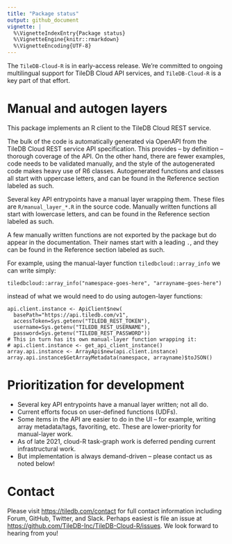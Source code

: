 ```yaml
---
title: "Package status"
output: github_document
vignette: |
  %\VignetteIndexEntry{Package status}
  %\VignetteEngine{knitr::rmarkdown}
  %\VignetteEncoding{UTF-8}
---
```


The `TileDB-Cloud-R` is in early-access release. We're committed to ongoing
multilingual support for TileDB Cloud API services, and `TileDB-Cloud-R` is a
key part of that effort.

# Manual and autogen layers

This package implements an R client to the TileDB Cloud REST service.

The bulk of the code is automatically generated via OpenAPI from the TileDB
Cloud REST service API specification.  This provides -- by definition --
thorough coverage of the API. On the other hand, there are fewer examples, code
needs to be validated manually, and the style of the autogenerated code makes
heavy use of R6 classes.  Autogenerated functions and classes all start with
uppercase letters, and can be found in the Reference section labeled as such.

Several key API entrypoints have a manual layer wrapping them. These files are
`R/manual_layer_*.R` in the source code.  Manually written functions all start
with lowercase letters, and can be found in the Reference section labeled as
such.

A few manually written functions are not exported by the package but do appear
in the documentation. Their names start with a leading `.`, and they can be
found in the Reference section labeled as such.

For example, using the manual-layer function `tiledbcloud::array_info` we can write simply:

```
tiledbcloud::array_info("namespace-goes-here", "arrayname-goes-here")
```

instead of what we would need to do using autogen-layer functions:

```
api.client.instance <- ApiClient$new(
  basePath="https://api.tiledb.com/v1",
  accessToken=Sys.getenv("TILEDB_REST_TOKEN"),
  username=Sys.getenv("TILEDB_REST_USERNAME"),
  password=Sys.getenv("TILEDB_REST_PASSWORD"))
# This in turn has its own manual-layer function wrapping it:
# api.client.instance <- get_api_client_instance()
array.api.instance <- ArrayApi$new(api.client.instance)
array.api.instance$GetArrayMetadata(namespace, arrayname)$toJSON()
```

# Prioritization for development

* Several key API entrypoints have a manual layer written; not all do.
* Current efforts focus on user-defined functions (UDFs).
* Some items in the API are easier to do in the UI -- for example, writing array metadata/tags, favoriting, etc.  These are lower-priority for manual-layer work.
* As of late 2021, cloud-R task-graph work is deferred pending current infrastructural work.
* But implementation is always demand-driven -- please contact us as noted below!

# Contact

Please visit [https://tiledb.com/contact](https://tiledb.com/contact) for full
contact information including Forum, GitHub, Twitter, and Slack. Perhaps
easiest is file an issue at
[https://github.com/TileDB-Inc/TileDB-Cloud-R/issues](https://github.com/TileDB-Inc/TileDB-Cloud-R/issues).
We look forward to hearing from you!
